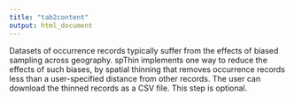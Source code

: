 ```yaml
---
title: "tab2content"
output: html_document
---
```

Datasets of occurrence records typically suffer from the effects of biased sampling across geography. spThin implements one way to reduce the effects of such biases, by spatial thinning that removes occurrence records less than a user-specified distance from other records. The user can download the thinned records as a CSV file. This step is optional.
